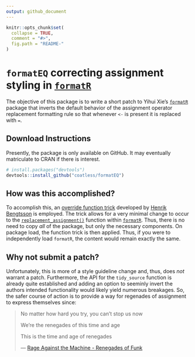 ```yaml
---
output: github_document
---
```


```r
knitr::opts_chunk$set(
  collapse = TRUE,
  comment = "#>",
  fig.path = "README-"
)
```

# `formatEQ`  correcting assignment styling in [`formatR`](https://cran.r-project.org/package=formatR)

The objective of this package is to write a short patch to Yihui Xie's 
[`formatR`](https://cran.r-project.org/package=formatR) package that inverts the
default behavior of the assignment operator replacement formatting rule so that 
whenever `<-` is present it is replaced with `=`.

## Download Instructions

Presently, the package is only available on GitHub. It may eventually matriculate
to CRAN if there is interest.

```r
# install.packages("devtools")
devtools::install_github("coatless/formatEQ")
```

## How was this accomplished? 

To accomplish this, an [override function trick](https://stat.ethz.ch/pipermail/r-help/2008-August/171217.html)
developed by [Henrik Bengtsson](https://github.com/HenrikBengtsson) is employed.
The trick allows for a very minimal change to occur to the 
[`replacement_assignment()`](https://github.com/yihui/formatR/blob/022da8c1be2c04c8374d19907c41bacd5d0ecfcc/R/utils.R#L1-L18)
function within [`formatR`](https://cran.r-project.org/package=formatR). Thus,
there is no need to copy _all_ of the package, but only the necessary components.
On package load, the function trick is then applied. Thus, if you were to
independently load `formatR`, the content would remain exactly the same.

## Why not submit a patch?

Unfortunately, this is more of a style guideline change and, thus, does _not_
warrant a patch. Furthermore, the API for the `tidy_source` function is already
quite established and adding an option to seeminly invert the authors intended
functionality would likely yield numerous breakages. So, the safer course of
action is to provide a way for regenades of assignment to express themselves since:

> No matter how hard you try, you can't stop us now
>
> We're the renegades of this time and age
>
> This is the time and age of renegades
>
> --- [Rage Against the Machine - Renegades of Funk](https://www.youtube.com/watch?v=K626gMvu2ds)

